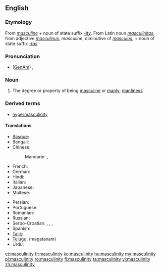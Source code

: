 ==English==

===Etymology===
From ''[[masculine]]'' + noun of state suffix ''[[-ity]]''.  From Latin noun ''[[masculinitas]]'', from adjective ''[[masculinus]]'', ''masculine'', diminutive of ''[[masculus]]'', + noun of state suffix ''[[-tas]]''

===Pronunciation===
* ([[GenAm]]) {{IPA|/ˌmæskjəˈlɪnɪti/}}, {{SAMPA|/%m{skj@"lInIti/}}

===Noun===
{{en-noun|-|masculinities}}

# The degree or property of being [[masculine]] or [[manly]]; [[manliness]]

===Derived terms===
* [[hypermasculinity]]

====Translations====
{{trans-top|degree or property of being masculine}}
* [[Basque]]: {{t-|eu|maskulinotasun|xs=Basque}}
* Bengali: {{t|bn|পুরুষত্ব|sc=Beng}}
* Chinese:
*: Mandarin: {{t|zh|男子特徵|sc=Hani}}, {{t|zh|男子特征|tr=nánzǐ tèzhēng|sc=Hani}}
* French: {{t+|fr|masculinité|f}}
* German: {{t|de|Männlichkeit|f}}
* Hindi: {{t|hi|मर्दानगी|f|tr=mardāngī|sc=Deva}}
* Italian: {{t-|it|mascolinità|f}}
* Japanese: {{t|ja|男らしさ|tr=otoko-rashisa|sc=Jpan}}
* Maltese: {{t|mt|maskulinità|f|xs=Maltese}}
{{trans-mid}}
* Persian: {{t|fa|مردانگی|tr=mardânegi|sc=fa-Arab}}
* Portuguese: {{t+|pt|masculinidade|f}}
* Romanian: {{t+|ro|masculinitate|f}}
* Russian: {{t|ru|мужественность|f|tr=múžestvennost'|sc=Cyrl}}
* Serbo-Croatian: {{t|sh|muževnost|f|alt=mužévnōst}}, {{t|sh|мужевност|f|alt=муже́вно̄ст}}, {{t|sh|muškost|f|alt=mȕškōst}}, {{t|sh|мушкост|f|alt=му̏шко̄ст}}
* Spanish: {{t-|es|masculinidad|f}}
* [[Tajik]]: {{t|tg|мардонагӣ|tr=mardonagī|sc=Cyrl}}
* [[Telugu]]: {{t|te|మగతనం}} (magatanam)
* Urdu: {{t|ur|مردانگی|f|tr=mardāngī|sc=ur-Arab}}
{{trans-bottom}}

[[et:masculinity]]
[[fr:masculinity]]
[[ko:masculinity]]
[[hu:masculinity]]
[[my:masculinity]]
[[pl:masculinity]]
[[ro:masculinity]]
[[fi:masculinity]]
[[ta:masculinity]]
[[vi:masculinity]]
[[zh:masculinity]]